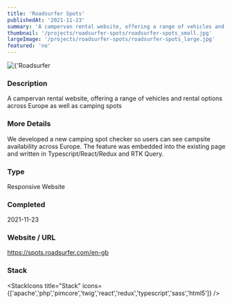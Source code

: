 ```yaml
---
title: 'Roadsurfer Spots'
publishedAt: '2021-11-23'
summary: 'A campervan rental website, offering a range of vehicles and rental options across Europe as well as camping spots'
thumbnail: '/projects/roadsurfer-spots/roadsurfer-spots_small.jpg'
largeImage: '/projects/roadsurfer-spots/roadsurfer-spots_large.jpg'
featured: 'no'
---
```


<div className="relative w-full h-[400px] sm:h-[600px] md:h-[760px] lg:h-[920px]">
  <Image
    alt={'Roadsurfer Spots'}
    src={'/projects/roadsurfer-spots/roadsurfer-spots.jpg'}
    sizes="(max-width: 640px) 100%, 100%"
    fill={true}
    priority
    style={{
      objectFit: 'contain'
    }}
  />
</div>

### Description

A campervan rental website, offering a range of vehicles and rental options across Europe as well as camping spots

### More Details

We developed a new camping spot checker so users can see campsite availability across Europe. The feature was embedded into the existing page and written in Typescript/React/Redux and RTK Query.

### Type

Responsive Website


### Completed
2021-11-23

### Website / URL
https://spots.roadsurfer.com/en-gb


### Stack

<StackIcons
  title="Stack"
  icons={['apache','php','pimcore','twig','react','redux','typescript','sass','html5']}
  />
